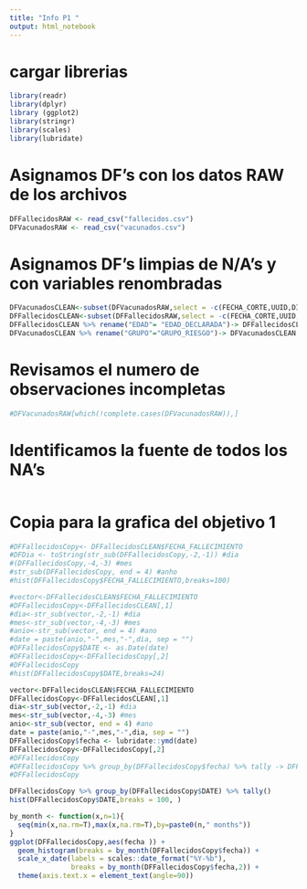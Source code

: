 ---
title: "Info P1 "
output: html_notebook
---

# cargar librerias 
```{r}
library(readr)
library(dplyr)
library (ggplot2)
library(stringr)
library(scales)
library(lubridate)
```

# Asignamos DF's con los datos RAW de los archivos
```{r}
DFFallecidosRAW <- read_csv("fallecidos.csv")
DFVacunadosRAW <- read_csv("vacunados.csv")
```

# Asignamos DF's limpias de N/A's y con variables renombradas
```{r}
DFVacunadosCLEAN<-subset(DFVacunadosRAW,select = -c(FECHA_CORTE,UUID,DIRESA,PROVINCIA,DISTRITO))
DFFallecidosCLEAN<-subset(DFFallecidosRAW,select = -c(FECHA_CORTE,UUID,FECHA_NAC,UBIGEO,PROVINCIA,DISTRITO))
DFFallecidosCLEAN %>% rename("EDAD"= "EDAD_DECLARADA")-> DFFallecidosCLEAN
DFVacunadosCLEAN %>% rename("GRUPO"="GRUPO_RIESGO")-> DFVacunadosCLEAN
```

# Revisamos el numero de observaciones incompletas
```{r}
#DFVacunadosRAW[which(!complete.cases(DFVacunadosRAW)),]
```

# Identificamos la fuente de todos los NA's
```{r}

```


# Copia para la grafica del objetivo 1 

```{r}
#DFFallecidosCopy<- DFFallecidosCLEAN$FECHA_FALLECIMIENTO
#DFDia <- toString(str_sub(DFFallecidosCopy,-2,-1)) #dia
#(DFFallecidosCopy,-4,-3) #mes
#str_sub(DFFallecidosCopy, end = 4) #anho
#hist(DFFallecidosCopy$FECHA_FALLECIMIENTO,breaks=100)
```


```{r}
#vector<-DFFallecidosCLEAN$FECHA_FALLECIMIENTO
#DFFallecidosCopy<-DFFallecidosCLEAN[,1]
#dia<-str_sub(vector,-2,-1) #dia
#mes<-str_sub(vector,-4,-3) #mes
#anio<-str_sub(vector, end = 4) #ano
#date = paste(anio,"-",mes,"-",dia, sep = "")
#DFFallecidosCopy$DATE <- as.Date(date)
#DFFallecidosCopy<-DFFallecidosCopy[,2]
#DFFallecidosCopy
#hist(DFFallecidosCopy$DATE,breaks=24)
```

```{r}
vector<-DFFallecidosCLEAN$FECHA_FALLECIMIENTO
DFFallecidosCopy<-DFFallecidosCLEAN[,1]
dia<-str_sub(vector,-2,-1) #dia
mes<-str_sub(vector,-4,-3) #mes
anio<-str_sub(vector, end = 4) #ano
date = paste(anio,"-",mes,"-",dia, sep = "")
DFFallecidosCopy$fecha <- lubridate::ymd(date)
DFFallecidosCopy<-DFFallecidosCopy[,2]
#DFFallecidosCopy
#DFFallecidosCopy %>% group_by(DFFallecidosCopy$fecha) %>% tally -> DFFallecidosCopy
#DFFallecidosCopy
```


```{r}
DFFallecidosCopy %>% group_by(DFFallecidosCopy$DATE) %>% tally()
hist(DFFallecidosCopy$DATE,breaks = 100, )
```


```{r}
by_month <- function(x,n=1){
  seq(min(x,na.rm=T),max(x,na.rm=T),by=paste0(n," months"))
}
ggplot(DFFallecidosCopy,aes(fecha )) +
  geom_histogram(breaks = by_month(DFFallecidosCopy$fecha)) +
  scale_x_date(labels = scales::date_format("%Y-%b"),
               breaks = by_month(DFFallecidosCopy$fecha,2)) + 
  theme(axis.text.x = element_text(angle=90))
```
